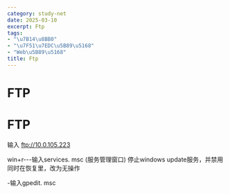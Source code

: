 ```yaml
---
category: study-net
date: 2025-03-10
excerpt: Ftp
tags:
- "\u7B14\u8BB0"
- "\u7F51\u7EDC\u5B89\u5168"
- "Web\u5B89\u5168"
title: Ftp
---
```

# FTP

# FTP

输入 ftp://10.0.105.223

win+r---输入services. msc
(服务管理窗口)
停止windows update服务，并禁用
同时在恢复里，改为无操作

-输入gpedit. msc

